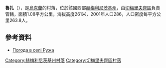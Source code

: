 {{coord|48|51|43|N|26|20|14|E|scale:100000|display=title}}

'''魯扎'''（{{lang-uk|Ружа}}），是[[烏克蘭|烏克蘭]]的村落，位於該國西部[[赫梅利尼茨基州|赫梅利尼茨基州]]，由[[切梅里夫齊區|切梅里夫齊區]]負責管轄，面積1.08平方公里，海拔高度261米，2001年人口286，人口密度每平方公里263.8人。

==參考資料==
* [http://weather.in.ua/ua/hmel'nickaja/22970 Погода в селі Ружа]{{Wayback|url=http://weather.in.ua/ua/hmel%27nickaja/22970 |date=20160305101621 }}

{{DEFAULTSORT:Ружа}}
[[Category:赫梅利尼茨基州村落|Category:赫梅利尼茨基州村落]]
[[Category:切梅里夫齊區村落|Category:切梅里夫齊區村落]]


{{Khmelnytskyi-geo-stub}}
